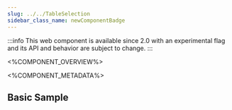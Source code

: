 ```yaml
---
slug: ../../TableSelection
sidebar_class_name: newComponentBadge
---
```



:::info
This web component is available since 2.0 with an experimental flag and its API and behavior are subject to change.
:::

<%COMPONENT_OVERVIEW%>

<%COMPONENT_METADATA%>

## Basic Sample

<Selection/>
